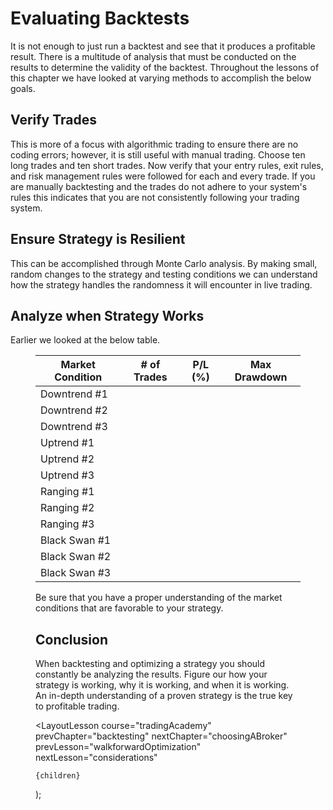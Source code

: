 
# Evaluating Backtests

It is not enough to just run a backtest and see that it produces a profitable result. There is a multitude of analysis that
must be conducted on the results to determine the validity of the backtest. Throughout the lessons of this chapter we have
looked at varying methods to accomplish the below goals.

## Verify Trades

This is more of a focus with algorithmic trading to ensure there are no coding errors; however, it is still useful with manual trading.
Choose ten long trades and ten short trades. Now verify that your entry rules, exit rules, and risk management rules were
followed for each and every trade. If you are manually backtesting and the trades do not adhere to your system's rules this
indicates that you are not consistently following your trading system.

## Ensure Strategy is Resilient

This can be accomplished through Monte Carlo analysis. By making small, random changes to the strategy and testing conditions
we can understand how the strategy handles the randomness it will encounter in live trading.

## Analyze when Strategy Works

Earlier we looked at the below table.

<figure className="postTable">

| Market Condition | # of Trades | P/L (%) | Max Drawdown |
| ---------------- | ----------- | ------- | ------------ |
| Downtrend #1     |             |         |              |
| Downtrend #2     |             |         |              |
| Downtrend #3     |             |         |              |
| Uptrend #1       |             |         |              |
| Uptrend #2       |             |         |              |
| Uptrend #3       |             |         |              |
| Ranging #1       |             |         |              |
| Ranging #2       |             |         |              |
| Ranging #3       |             |         |              |
| Black Swan #1    |             |         |              |
| Black Swan #2    |             |         |              |
| Black Swan #3    |             |         |              |

</div>

Be sure that you have a proper understanding of the market conditions that are favorable to your strategy.

## Conclusion

When backtesting and optimizing a strategy you should constantly be analyzing the results. Figure our how your strategy is
working, why it is working, and when it is working. An in-depth understanding of a proven strategy is the true key to
profitable trading.

  <LayoutLesson
    course="tradingAcademy"
    prevChapter="backtesting"
    nextChapter="choosingABroker"
    prevLesson="walkforwardOptimization"
    nextLesson="considerations"
  >
    {children}
  </LayoutLesson>
);
